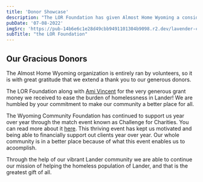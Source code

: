 ```yaml
---
title: 'Donor Showcase'
description: "The LOR Foundation has given Almost Home Wyoming a considerable donation to relieve homelessness in the Lander community"
pubDate: '07-08-2022'
imgSrc: 'https://pub-14b6e6c1e28d49cbb9491101304b9098.r2.dev/lavender-cover.jpg'
subTitle: "the LOR Foundation"
---
```

## Our Gracious Donors
The Almost Home Wyoming organization is entirely ran by volunteers, so it is with great gratitude that we extend a thank you to our generous donors.

The <Badge href="https://lorfoundation.org/">LOR Foundation</Badge> along with [Ami Vincent](https://lorfoundation.org/people/ami-vincent) for the very generous grant money we received to ease the burden of homelessness in Lander!
We are humbled by your commitment to make our community a better place for all.

The Wyoming Community Foundation has continued to support us year over year through the match event known as Challenge for Charities. You can read more about it [here](https://www.landercommunityfoundation.org/challenge-for-charities-overview).
This thriving event has kept us motivated and being able to financially support out clients year over year. Our whole community is in a better place because of what this event enables us to acoomplish.

Through the help of our vibrant Lander community we are able to continue our mission of helping the homeless population of Lander, and that is the greatest gift of all.
